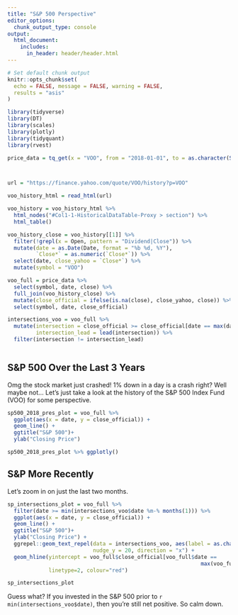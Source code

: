 ```yaml
---
title: "S&P 500 Perspective"
editor_options: 
  chunk_output_type: console
output:
  html_document:
    includes:
      in_header: header/header.html
---
```


```r
# Set default chunk output
knitr::opts_chunk$set(
  echo = FALSE, message = FALSE, warning = FALSE,
  results = "asis"
)
```

```r
library(tidyverse)
library(DT)
library(scales)
library(plotly)
library(tidyquant)
library(rvest)
```

```r

price_data = tq_get(x = "VOO", from = "2018-01-01", to = as.character(Sys.Date()), get = "stock.prices")



url = "https://finance.yahoo.com/quote/VOO/history?p=VOO"

voo_history_html = read_html(url)

voo_history = voo_history_html %>% 
  html_nodes("#Col1-1-HistoricalDataTable-Proxy > section") %>% 
  html_table()

voo_history_close = voo_history[[1]] %>%
  filter(!grepl(x = Open, pattern = "Dividend|Close")) %>%
  mutate(date = as.Date(Date, format = "%b %d, %Y"),
         `Close*` = as.numeric(`Close*`)) %>%
  select(date, close_yahoo = `Close*`) %>%
  mutate(symbol = "VOO")

voo_full = price_data %>% 
  select(symbol, date, close) %>% 
  full_join(voo_history_close) %>% 
  mutate(close_official = ifelse(is.na(close), close_yahoo, close)) %>% 
  select(symbol, date, close_official)

intersections_voo = voo_full %>%
  mutate(intersection = close_official >= close_official[date == max(date)],
         intersection_lead = lead(intersection)) %>% 
  filter(intersection != intersection_lead)



```

## S&P 500 Over the Last 3 Years

Omg the stock market just crashed! 1% down in a day is a crash right? Well maybe not... Let's just take a look at the history of the S&P 500 Index Fund (VOO) for some perspective.

```r
sp500_2018_pres_plot = voo_full %>% 
  ggplot(aes(x = date, y = close_official)) +
  geom_line() +
  ggtitle("S&P 500")+
  ylab("Closing Price")

sp500_2018_pres_plot %>% ggplotly()
```

## S&P More Recently

Let's zoom in on just the last two months. 

```r
sp_intersections_plot = voo_full %>% 
  filter(date >= min(intersections_voo$date %m-% months(1))) %>% 
  ggplot(aes(x = date, y = close_official)) +
  geom_line() +
  ggtitle("S&P 500")+
  ylab("Closing Price") +
  ggrepel::geom_text_repel(data = intersections_voo, aes(label = as.character(date), segment.color = "red"), box.padding = .5,
                           nudge_y = 20, direction = "x") +
  geom_hline(yintercept = voo_full$close_official[voo_full$date ==
                                                             max(voo_full$date)],
             linetype=2, colour="red")

sp_intersections_plot

```

Guess what? If you invested in the S&P 500 prior to `r min(intersections_voo$date)`, then you're still net positive. So calm down.


